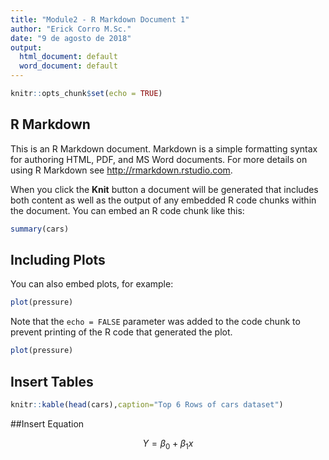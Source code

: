 ```yaml
---
title: "Module2 - R Markdown Document 1"
author: "Erick Corro M.Sc."
date: "9 de agosto de 2018"
output:
  html_document: default
  word_document: default
---
```


```r
knitr::opts_chunk$set(echo = TRUE)
```

## R Markdown

This is an R Markdown document. Markdown is a simple formatting syntax for authoring HTML, PDF, and MS Word documents. For more details on using R Markdown see <http://rmarkdown.rstudio.com>.

When you click the **Knit** button a document will be generated that includes both content as well as the output of any embedded R code chunks within the document. You can embed an R code chunk like this:

```r
summary(cars)
```

## Including Plots

You can also embed plots, for example:

```r
plot(pressure)
```


Note that the `echo = FALSE` parameter was added to the code chunk to prevent printing of the R code that generated the plot.



```r
plot(pressure)
```


## Insert Tables

```r
knitr::kable(head(cars),caption="Top 6 Rows of cars dataset")
```

##Insert Equation

$$ Y= \beta_0 + \beta_1x $$
